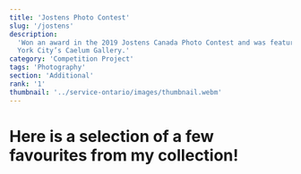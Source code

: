 ```yaml
---
title: 'Jostens Photo Contest'
slug: '/jostens'
description:
  'Won an award in the 2019 Jostens Canada Photo Contest and was featured in New
  York City’s Caelum Gallery.'
category: 'Competition Project'
tags: 'Photography'
section: 'Additional'
rank: '1'
thumbnail: '../service-ontario/images/thumbnail.webm'
---
```



# Here is a selection of a few favourites from my collection!

<FullBleed>
  <PhotoLayout
    src_array={[
      'A Ripple in Time.jpg',
      'Defying Gravity.jpg',
      'Exhaustion.jpg',
    ]}
  />
</FullBleed>
